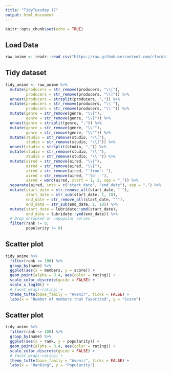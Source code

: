 ```yaml
---
title: "TidyTuesday 17"
output: html_document
---
```


```r
knitr::opts_chunk$set(echo = TRUE)
```

## Load Data

```r
raw_anime <- readr::read_csv("https://raw.githubusercontent.com/rfordatascience/tidytuesday/master/data/2019/2019-04-23/raw_anime.csv")
```

## Tidy dataset

```r
tidy_anime <- raw_anime %>% 
  mutate(producers = str_remove(producers, "\\["),
         producers = str_remove(producers, "\\]")) %>% 
  unnest(producers = strsplit(producers, ",")) %>% 
  mutate(producers = str_remove(producers, "\\'"),
         producers = str_remove(producers, "\\'")) %>% 
  mutate(genre = str_remove(genre, "\\["),
         genre = str_remove(genre, "\\]")) %>% 
  unnest(genre = strsplit(genre, ",")) %>% 
  mutate(genre = str_remove(genre, "\\'"),
         genre = str_remove(genre, "\\'")) %>% 
  mutate(studio = str_remove(studio, "\\["),
         studio = str_remove(studio, "\\]")) %>% 
  unnest(studio = strsplit(studio, ",")) %>% 
  mutate(studio = str_remove(studio, "\\'"),
         studio = str_remove(studio, "\\'")) %>% 
  mutate(aired = str_remove(aired, "\\{"),
         aired = str_remove(aired, "\\}"),
         aired = str_remove(aired, "'from': "),
         aired = str_remove(aired, "'to': "),
         aired = word(aired, start = 1, 2, sep = ",")) %>% 
  separate(aired, into = c("start_date", "end_date"), sep = ",") %>% 
  mutate(start_date = str_remove_all(start_date, "'"),
         start_date = str_sub(start_date, 1, 10),
         end_date = str_remove_all(start_date, "'"),
         end_date = str_sub(end_date, 1, 10)) %>%
  mutate(start_date = lubridate::ymd(start_date),
         end_date = lubridate::ymd(end_date)) %>% 
  # Drop unranked or unpopular series
  filter(rank != 0,
         popularity != 0)
```

## Scatter plot

```r
tidy_anime %>% 
  filter(rank <= 100) %>% 
  group_by(name) %>% 
  ggplot(aes(x = members, y = score)) + 
  geom_point(alpha = 0.4, aes(color = rating)) +
  scale_color_discrete(guide = FALSE) +
  scale_x_log10() +
  # facet_wrap(~rating) +
  theme_tufte(base_family = "Avenir", ticks = FALSE) +
  labs(x = "Number of members that favorited", y = "Score")
```

## Scatter plot

```r
tidy_anime %>% 
  filter(rank <= 100) %>% 
  group_by(name) %>% 
  ggplot(aes(x = rank, y = popularity)) + 
  geom_point(alpha = 0.4, aes(color = rating)) +
  scale_color_discrete(guide = FALSE) +
  # facet_wrap(~rating) +
  theme_tufte(base_family = "Avenir", ticks = FALSE) +
  labs(x = "Ranking", y = "Popularity")
```